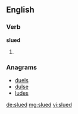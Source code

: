 ==English==

===Verb===
'''slued'''

# {{past of|slue}}

===Anagrams===
* [[duels#English|duels]]
* [[dulse#English|dulse]]
* [[ludes#English|ludes]]

[[de:slued]]
[[mg:slued]]
[[vi:slued]]